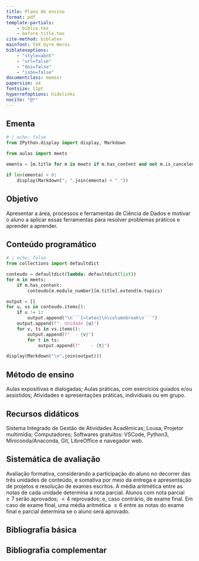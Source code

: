 ```yaml
---
title: Plano de ensino
format: pdf
template-partials:
    - biblio.tex
    - before-title.tex
cite-method: biblatex
mainfont: TeX Gyre Heros
biblatexoptions:
    - "style=abnt"
    - "url=false"
    - "doi=false"
    - "isbn=false"
documentclass: memoir
papersize: a4
fontsize: 11pt
hyperrefoptions: hidelinks
nocite: "@*"
---
```


```{=latex}
\begin{center}\large\bfseries\scshape
    \begin{minipage}{.1\textwidth}
        \includegraphics[width=\linewidth]{../img/logo-ufpi.pdf}
    \end{minipage}%
    \begin{tabular}{l}
         {Universidade Federal do Piauí, UFPI} \\
         {Centro de Ciências da Natureza, CCN} \\
         {Departamento de Computação, DC}
    \end{tabular}%
\end{center}

\begin{center}
    {\large\bfseries\scshape Plano de Ensino}

    \vspace{1em}

    \begin{tabular}{ll}
        \toprule
        \textbf{Disciplina}: & Tópicos em Computação Aplicada \\
        \textbf{Curso}: & Ciência da Computação \\
        \textbf{Docente}: & Vitor Augusto Correa Cortez Almeida \\
        \bottomrule
    \end{tabular}
\end{center}
```

## Ementa {.unnumbered}

```python
# | echo: false
from IPython.display import display, Markdown

from aulas import meets

ementa = [m.title for m in meets if m.has_content and not m.is_canceled]

if len(ementa) > 0:
    display(Markdown("; ".join(ementa) + "."))
```

## Objetivo {.unnumbered}

Apresentar a área, processos e ferramentas de Ciência de Dados e motivar o aluno a aplicar essas ferramentas para resolver problemas práticos e aprender a aprender.

## Conteúdo programático {.unnumbered}

```{=latex}
\begin{multicols}{3}
\footnotesize
```

```python
# | echo: false
from collections import defaultdict

conteudo = defaultdict(lambda: defaultdict(list))
for m in meets:
    if m.has_content:
        conteudo[m.module_number][m.title].extend(m.topics)

output = []
for u, vs in conteudo.items():
    if u != 1:
        output.append("\n```{=latex}\n\columnbreak\n```")
    output.append(f"- Unidade {u}")
    for v, ts in vs.items():
        output.append(f"  - {v}")
        for t in ts:
            output.append(f"    - {t}")

display(Markdown("\n".join(output)))
```

```{=latex}
\end{multicols}
```

## Método de ensino {.unnumbered}

Aulas expositivas e dialogadas; Aulas práticas, com exercícios guiados e/ou assistidos; Atividades e apresentações práticas, individuais ou em grupo.

## Recursos didáticos {.unnumbered}

Sistema Integrado de Gestão de Atividades Acadêmicas; Lousa; Projetor multimídia; Computadores; Softwares gratuitos: VSCode, Python3, Miniconda/Anaconda, Git, LibreOffice e navegador web.

## Sistemática de avaliação {.unnumbered}

Avaliação formativa, considerando a participação do aluno no decorrer das três unidades de conteúdo, e somativa por meio da entrega e apresentação de projetos e resolução de exames escritos.
A média aritmética entre as notas de cada unidade determina a nota parcial.
Alunos com nota parcial $\ge7$ serão aprovados; $<4$ reprovados; e, caso contrário, de exame final.
Em caso de exame final, uma média aritmética $\ge6$ entre as notas do exame final e parcial determina se o aluno será aprovado.

## Bibliografia básica {.unnumbered}

```{=latex}
\printbibliography[heading=none,keyword=main]
```

## Bibliografia complementar {.unnumbered}

```{=latex}
\printbibliography[heading=none,notkeyword=main]
```